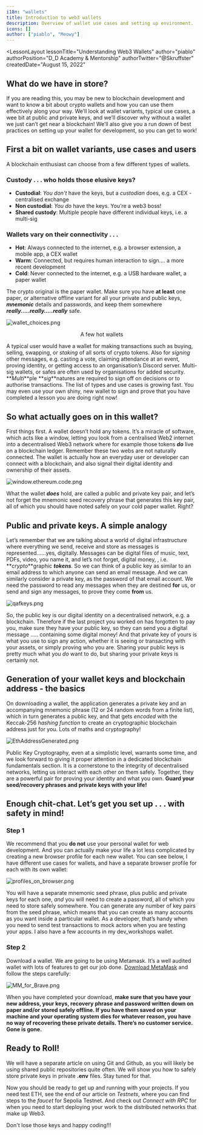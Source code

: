 ```yaml
---
i18n: "wallets"
title: Introduction to web3 wallets
description: Overview of wallet use cases and setting up environment.
icons: []
author: ["piablo", "Meowy"]
---
```



<LessonLayout
   lessonTitle="Understanding Web3 Wallets"
   author="piablo"
   authorPosition="D_D Academy & Mentorship"
   authorTwitter="@Skruffster"
   createdDate="August 15, 2022"
>

## What do we have in store?

If you are reading this, you may be new to blockchain development and want to
know a bit about crypto wallets and how you can use them effectively along your
way. We’ll look at wallet variants, typical use cases, a wee bit at public and
private keys, and we’ll discover why without a wallet we just can’t get near a
blockchain! We’ll also give you a run down of best practices on setting up your
wallet for development, so you can get to work!

## First a bit on wallet variants, use cases and users

A blockchain enthusiast can choose from a few different types of wallets.

### Custody . . . who holds those elusive keys?

- **Custodial**: _You don't_ have the keys, but a _custodian_ does, e.g. a CEX -
  centralised exchange
- **Non custodial**: _You do_ have the keys. You’re a web3 boss!
- **Shared custody**: Multiple people have different individual keys, i.e. a
  multi-sig

### Wallets vary on their connectivity . . .

- **Hot**: Always connected to the internet, e.g. a browser extension, a mobile
  app, a CEX wallet
- **Warm**: Connected, but requires human interaction to sign.... a more recent
  development
- **Cold**: Never connected to the internet, e.g. a USB hardware wallet, a paper
  wallet

The crypto original is the paper wallet. Make sure you have **at least** one
paper, or alternative offline variant for all your private and public keys,
**_mnemonic_** details and passwords, and keep them somewhere
**_really.....really.....really_** safe.

![wallet_choices.png](/assets/lessons/wallets/wallet_choices.png)

<center>A few hot wallets</center>

A typical user would have a wallet for making transactions such as buying,
selling, swapping, or _staking_ of all sorts of crypto tokens. Also for
_signing_ other messages, e.g. casting a vote, claiming attendance at an event,
proving identity, or getting access to an organisation’s Discord server.
Multi-sig wallets, or safes are often used by organisations for added security.
**_Multi_**ple **_sig_**natures are required to sign off on decisions or to
authorise transactions. The list of types and use cases is growing fast. You may
even use your own shiny, new wallet to sign and prove that you have completed a
lesson you are doing right now!

## So what actually goes on in this wallet?

First things first. A wallet doesn’t hold any tokens. It’s a miracle of
software, which acts like a window, letting you look from a centralised Web2
internet into a decentralised Web3 network where for example those tokens
**_do_** live on a blockchain ledger. Remember these two webs are not naturally
connected. The wallet is actually how an everyday user or developer can connect
with a blockchain, and also signal their digital identity and ownership of their
assets.

![window.ethereum.code.png](/assets/lessons/wallets/window.ethereum.code.png)

What the wallet **_does_** hold, are called a public and private key pair, and
let’s not forget the mnemonic seed recovery phrase that generates this key pair,
all of which you should have noted safely on your cold paper wallet. Right?

## Public and private keys. A simple analogy

Let’s remember that we are talking about a world of digital infrastructure where
everything we send, receive and store as messages is represented……yes,
digitally. Messages can be digital files of music, text, PDFs, video, you name
it, and let’s not forget, digital money, , i.e. **_crypto_**graphic **_tokens_**.
So we can think of a public key as similar to an email address to which anyone can send an
email message. And we can similarly consider a private key, as the password of
that email account. We need the password to read any messages when they are destined **for** us, or send and sign any messages, to prove they come **from** us.

![qafkeys.png](/assets/lessons/wallets/qafkeys.png)

So, the public key is our digital identity on a decentralised network, e.g. a
blockchain. Therefore if the last project you worked on has forgotten to pay
you, make sure they have your public key, so they can send you a digital message
..... containing some digital money! And that private key of yours is what you
use to sign any action, whether it is seeing or transacting with your assets, or
simply proving who you are. Sharing your public keys is pretty much what you
_do_ want to do, but sharing your private keys is certainly not.

## Generation of your wallet keys and blockchain address - the basics

On downloading a wallet, the application generates a private key and an
accompanying mnemonic phrase (12 or 24 random words from a finite list), which
in turn generates a public key, and that gets _encoded_ with the Keccak-256
_hashing function_ to create an cryptographic blockchain address just for you.
Lots of maths and cryptography!

![EthAddressGenerated.png](/assets/lessons/wallets/EthAddressGenerated.png)

Public Key Cryptography, even at a simplistic level, warrants some time, and we
look forward to giving it proper attention in a dedicated blockchain
fundamentals section. It is a cornerstone to the integrity of decentralised
networks, letting us interact with each other on them safely. Together, they are
a powerful pair for proving your identity and what you own. **Guard your
seed/recovery phrases and private keys with your life!**

## Enough chit-chat. Let’s get you set up . . . with safety in mind!

### Step 1

We recommend that you **do not** use your personal wallet for web
development. And you can actually make your life a lot less complicated by
creating a new browser profile for each new wallet. You can see below, I have
different use cases for wallets, and have a separate browser profile for each
with its own wallet:

![profiles_on_browser.png](/assets/lessons/wallets/profiles_on_browser.png)

You will have a separate mnemonic seed phrase, plus public and private keys for
each one, _and_ you will need to create a password, all of which you need to
store safely somewhere. You can generate any number of key pairs from the seed
phrase, which means that you can create as many accounts as you want inside a
particular wallet. As a developer, that’s handy when you need to send test
transactions to mock actors when you are testing your apps. I also have a few
accounts in my dev_workshops wallet.

### Step 2

Download a wallet. We are going to be using Metamask. It’s a well
audited wallet with lots of features to get our job done. [Download MetaMask](https://metamask.io/) and follow the steps carefully:

![MM_for_Brave.png](/assets/lessons/wallets/MM_for_Brave.png)

When you have completed your download, **make sure that you have your new
address, your keys, recovery phrase and password written down on paper and/or
stored safely offline. If you have them saved on your machine and your operating
system dies for whatever reason, you have no way of recovering these private
details. There’s no customer service. Gone is gone.**

## Ready to Roll!

We will have a separate article on using Git and Github, as you will likely be
using shared public repositories quite often. We will show you how to safely
store private keys in private **.env** files. Stay tuned for that.

Now you should be ready to get up and running with your projects. If you need
test ETH, see the end of our article on _Testnets_, where you can find steps to
the _faucet_ for Sepolia Testnet. And check out _Connect with RPC_ for when you
need to start deploying your work to the distributed networks that make up Web3.

Don't lose those keys and happy coding!!!

</LessonLayout>
